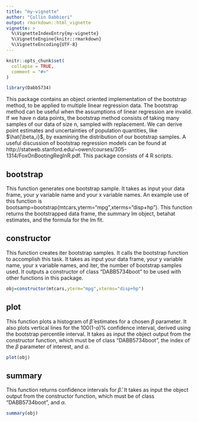 ```yaml
---
title: "my-vignette"
author: "Collin Dabbieri"
output: rmarkdown::html_vignette
vignette: >
  %\VignetteIndexEntry{my-vignette}
  %\VignetteEngine{knitr::rmarkdown}
  %\VignetteEncoding{UTF-8}
---
```


```r
knitr::opts_chunk$set(
  collapse = TRUE,
  comment = "#>"
)
```

```r
library(Dabb5734)
```


This package contains an object oriented implementation of the bootstrap method, to be applied to multiple linear regression data. The bootstrap method can be useful when the assumptions of linear regression are invalid. If we have n data points, the bootstrap method consists of taking many samples of our data of size n, sampled with replacement. We can derive point estimates and uncertainties of population quantities, like $\hat{\beta_i}$, by examining the distribution of our bootstrap samples. A useful discussion of bootstrap regression models can be found at http://statweb.stanford.edu/~owen/courses/305-1314/FoxOnBootingRegInR.pdf. This package consists of 4 R scripts.

## bootstrap

This function generates one bootstrap sample. It takes as input your data frame, your y variable name and your x variable names. An example use of this function is bootsamp=bootstrap(mtcars,yterm="mpg",xterms="disp+hp"). This function returns the bootstrapped data frame, the summary lm object, betahat estimates, and the formula for the lm fit.

## constructor

This function creates iter bootstrap samples. It calls the bootstrap function to accomplish this task. It takes as input your data frame, your y variable name, your x variable names, and iter, the number of bootstrap samples used. It outputs a constructor of class "DABB5734boot" to be used with other functions in this package. 

```r
obj=constructor(mtcars,yterm="mpg",xterms="disp+hp")
```


## plot

This function plots a histogram of $\hat{\beta}$ estimates for a chosen $\beta$ parameter. It also plots vertical lines for the 100(1-$\alpha$)% confidence interval, derived using the bootstrap percentile interval. It takes as input the object output from the constructor function, which must be of class "DABB5734boot", the index of the $\beta$ parameter of interest, and $\alpha$. 

```r
plot(obj)
```


## summary

This function returns confidence intervals for $\hat{\beta}$. It takes as input the object output from the constructor function, which must be of class "DABB5734boot", and $\alpha$. 

```r
summary(obj)
```

